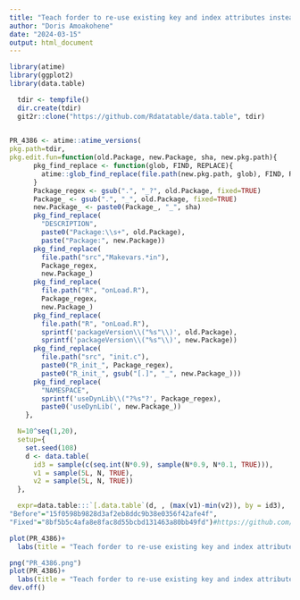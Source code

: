 ```yaml
---
title: "Teach forder to re-use existing key and index attributes instead of sorting from scratch #4386"
author: "Doris Amoakohene"
date: "2024-03-15"
output: html_document
---
```




```r

library(atime)
library(ggplot2)
library(data.table)

```

```r
  tdir <- tempfile()
  dir.create(tdir)
  git2r::clone("https://github.com/Rdatatable/data.table", tdir)
  
```


```r

PR_4386 <- atime::atime_versions(
pkg.path=tdir,
pkg.edit.fun=function(old.Package, new.Package, sha, new.pkg.path){
      pkg_find_replace <- function(glob, FIND, REPLACE){
        atime::glob_find_replace(file.path(new.pkg.path, glob), FIND, REPLACE)
      }
      Package_regex <- gsub(".", "_?", old.Package, fixed=TRUE)
      Package_ <- gsub(".", "_", old.Package, fixed=TRUE)
      new.Package_ <- paste0(Package_, "_", sha)
      pkg_find_replace(
        "DESCRIPTION", 
        paste0("Package:\\s+", old.Package),
        paste("Package:", new.Package))
      pkg_find_replace(
        file.path("src","Makevars.*in"),
        Package_regex,
        new.Package_)
      pkg_find_replace(
        file.path("R", "onLoad.R"),
        Package_regex,
        new.Package_)
      pkg_find_replace(
        file.path("R", "onLoad.R"),
        sprintf('packageVersion\\("%s"\\)', old.Package),
        sprintf('packageVersion\\("%s"\\)', new.Package))
      pkg_find_replace(
        file.path("src", "init.c"),
        paste0("R_init_", Package_regex),
        paste0("R_init_", gsub("[.]", "_", new.Package_)))
      pkg_find_replace(
        "NAMESPACE",
        sprintf('useDynLib\\("?%s"?', Package_regex),
        paste0('useDynLib(', new.Package_))
    },

  N=10^seq(1,20),
  setup={ 
    set.seed(108)
    d <- data.table(
      id3 = sample(c(seq.int(N*0.9), sample(N*0.9, N*0.1, TRUE))),
      v1 = sample(5L, N, TRUE),
      v2 = sample(5L, N, TRUE))
  },

  expr=data.table:::`[.data.table`(d, , (max(v1)-min(v2)), by = id3),
"Before"="15f0598b9828d3af2eb8ddc9b38e0356f42afe4f",
"Fixed"="8bf5b5c4afa8e8fac8d55bcbd131463a80bb49fd")#https://github.com/Rdatatable/data.table/pull/4386/commits/8bf5b5c4afa8e8fac8d55bcbd131463a80bb49fd
```


```r
plot(PR_4386)+
  labs(title = "Teach forder to re-use existing key and index attributes instead of sorting from scratch #4386")

png("PR_4386.png")
plot(PR_4386)+
  labs(title = "Teach forder to re-use existing key and index attributes instead of sorting from scratch #4386")
dev.off()

```
